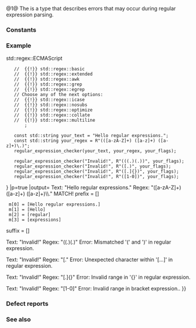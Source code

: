 {{cpp/title|n=regex_constants::|error_type}}
{{cpp/regex/navbar}}
{{dcl begin}}
{{dcl header|regex}}
{{dcl|num=1|since=c++11|1=
using error_type = /* implementation-defined */;
}}
{{dcl|num=2|since=c++11|notes={{mark|inline since C++17}}|1=
constexpr error_type error_collate =    /* unspecified */;
constexpr error_type error_ctype =      /* unspecified */;
constexpr error_type error_escape =     /* unspecified */;
constexpr error_type error_backref =    /* unspecified */;
constexpr error_type error_brack =      /* unspecified */;
constexpr error_type error_paren =      /* unspecified */;
constexpr error_type error_brace =      /* unspecified */;
constexpr error_type error_badbrace =   /* unspecified */;
constexpr error_type error_range =      /* unspecified */;
constexpr error_type error_space =      /* unspecified */;
constexpr error_type error_badrepeat =  /* unspecified */;
constexpr error_type error_complexity = /* unspecified */;
constexpr error_type error_stack =      /* unspecified */;
}}
{{dcl end}}

@1@ The {{tt|error_type}} is a type that describes errors that may occur during regular expression parsing.

===Constants===
{{dsc begin}}
{{dsc hitem|Name|Explanation}}
{{dsc|{{tt|error_collate}}|the expression contains an invalid collating element name}}
{{dsc|{{tt|error_ctype}}|the expression contains an invalid character class name}}
{{dsc|{{tt|error_escape}}|the expression contains an invalid escaped character or a trailing escape}}
{{dsc|{{tt|error_backref}}|the expression contains an invalid back reference}}
{{dsc|{{tt|error_brack}}|the expression contains mismatched square brackets ({{c|'['}} and {{c|']'}})}}
{{dsc|{{tt|error_paren}}|the expression contains mismatched parentheses ({{c|'('}} and {{c|')'}})}}
{{dsc|{{tt|error_brace}}|the expression contains mismatched curly braces ({{c|'{'}} and {{c|'}'}})}}
{{dsc|{{tt|error_badbrace}}|the expression contains an invalid range in a {{c|{}&lt;!----&gt;}} expression}}
{{dsc|{{tt|error_range}}|the expression contains an invalid character range (e.g. [b-a])}}
{{dsc|{{tt|error_space}}|there was not enough memory to convert the expression into a finite state machine}}
{{dsc|{{tt|error_badrepeat}}|{{c|'*'}}, {{c|'?'}}, {{c|'+'}} or {{c|'{'}} was not preceded by a valid regular expression}}
{{dsc|{{tt|error_complexity}}|the complexity of an attempted match exceeded a predefined level}}
{{dsc|{{tt|error_stack}}|there was not enough memory to perform a match}}
{{dsc end}}

===Example===
{{example
|Implements regular expressions checker:
|code=
#include &lt;cstddef&gt;
#include &lt;iomanip&gt;
#include &lt;iostream&gt;
#include &lt;regex&gt;
#include &lt;sstream&gt;
#include &lt;string&gt;

void regular_expression_checker(const std::string&amp; text,
                                const std::string&amp; regex,
                                const std::regex::flag_type flags)
{
    std::cout &lt;&lt; "Text: " &lt;&lt; std::quoted(text) &lt;&lt; '\n'
              &lt;&lt; "Regex: " &lt;&lt; std::quoted(regex) &lt;&lt; '\n';
    
    try
    {
        const std::regex re{regex, flags};
        const bool matched = std::regex_match(text, re);
        
        std::stringstream out;
        out &lt;&lt; (matched ? "MATCH!\n" : "DOES NOT MATCH!\n");
        
        std::smatch m;
        if (std::regex_search(text, m, re); !m.empty())
        {
            out &lt;&lt; "prefix = [" &lt;&lt; m.prefix().str().data() &lt;&lt; "]\n";
            
            for (std::size_t i{}; i != m.size(); ++i)
                out &lt;&lt; "  m[" &lt;&lt; i &lt;&lt; "] = [" &lt;&lt; m[i].str().data() &lt;&lt; "]\n";
            
            out &lt;&lt; "suffix = [" &lt;&lt; m.suffix().str().data() &lt;&lt; "]\n";
        }
        std::cout &lt;&lt; out.str() &lt;&lt; '\n';
    }
    catch (std::regex_error&amp; e)
    {
        std::cout &lt;&lt; "Error: " &lt;&lt; e.what() &lt;&lt; ".\n\n";
    }
}

int main()
{
    constexpr std::regex::flag_type your_flags
        = std::regex::flag_type{0}
    // Choose one of the supported grammars:
        {{!}} std::regex::ECMAScript
    //  {{!}} std::regex::basic
    //  {{!}} std::regex::extended
    //  {{!}} std::regex::awk
    //  {{!}} std::regex::grep
    //  {{!}} std::regex::egrep
    // Choose any of the next options:
    //  {{!}} std::regex::icase
    //  {{!}} std::regex::nosubs
    //  {{!}} std::regex::optimize
    //  {{!}} std::regex::collate
    //  {{!}} std::regex::multiline
        ;
    
    const std::string your_text = "Hello regular expressions.";
    const std::string your_regex = R"(([a-zA-Z]+) ([a-z]+) ([a-z]+)\.)";
    regular_expression_checker(your_text, your_regex, your_flags);
    
    regular_expression_checker("Invalid!", R"(((.)(.))", your_flags);
    regular_expression_checker("Invalid!", R"([.)", your_flags);
    regular_expression_checker("Invalid!", R"([.]{})", your_flags);
    regular_expression_checker("Invalid!", R"([1-0])", your_flags);
}
|p=true
|output=
Text: "Hello regular expressions."
Regex: "([a-zA-Z]+) ([a-z]+) ([a-z]+)\\."
MATCH!
prefix = []
  m[0] = [Hello regular expressions.]
  m[1] = [Hello]
  m[2] = [regular]
  m[3] = [expressions]
suffix = []

Text: "Invalid!"
Regex: "((.)(.)"
Error: Mismatched '(' and ')' in regular expression.

Text: "Invalid!"
Regex: "[."
Error: Unexpected character within '[...]' in regular expression.

Text: "Invalid!"
Regex: "[.]{}"
Error: Invalid range in '{}' in regular expression.

Text: "Invalid!"
Regex: "[1-0]"
Error: Invalid range in bracket expression..
}}

===Defect reports===
{{dr list begin}}
{{dr list item|wg=lwg|dr=2053|std=C++11|before=the constants were declared {{c/core|static}}|after=removed the {{c/core|static}} specifier}}
{{dr list end}}

===See also===
{{dsc begin}}
{{dsc inc|cpp/regex/dsc regex_error}}
{{dsc end}}

{{langlinks|de|es|fr|it|ja|pt|ru|zh}}
